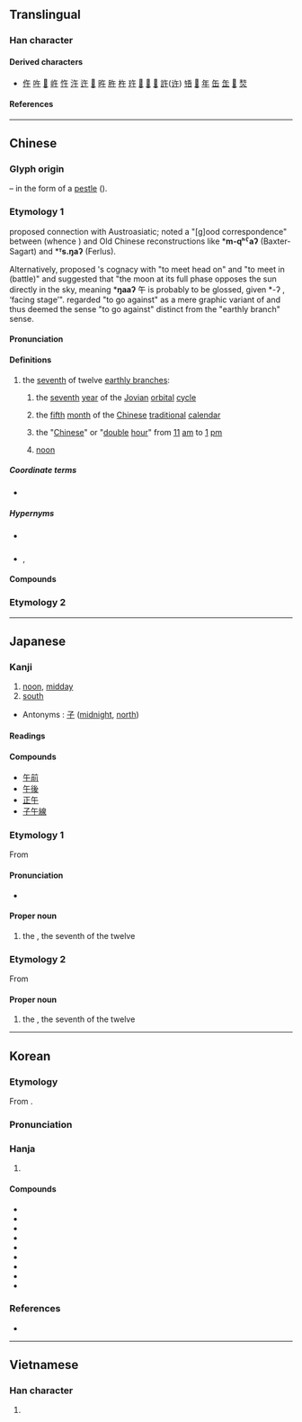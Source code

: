 {{also|牛|干}}
{{character info}}
==Translingual==
{{stroke order|strokes=4}}
{{stroke order|type=animate}}

===Han character===
{{Han char|rn=24|rad=十|as=02|sn=4|four=80400|canj=OJ,XOJ|ids=⿱𠂉十,⿰丿干}}

====Derived characters====
* [[仵]] [[吘]] [[𡉦]] [[㞰]] [[忤]] [[汻]] [[迕]] [[𢨵]] [[旿]] [[㬳]] [[杵]] [[玝]] [[𥄭]] [[𥘪]] [[𥾿]] [[許]]([[许]]) [[啎]] [[𨳱]] [[年]] [[缶]] [[𦈢]] [[𦬶]] [[㷏]]

====References====
{{Han ref|kx=0156.040|dkj=02703|dj=0354.010|hdz=10406.010|uh=5348}}

----

==Chinese==
{{zh-forms}}

===Glyph origin===
{{Han etym}}
{{liushu|p}} – in the form of a [[pestle]] ({{zh-l|杵}}).

===Etymology 1===
{{zh-ref|Norman (1985)}} proposed connection with Austroasiatic; {{zh-ref|Ferlus (2013)}} noted a "[g]ood correspondence" between {{cog|mkh-vie-pro|*m-ŋəːʔ}} (whence {{cog|vi|ngựa}}) and Old Chinese reconstructions like *'''m-qʰˁaʔ''' (Baxter-Sagart) and *'''ᵀs.ŋaʔ''' (Ferlus).

Alternatively, {{zh-ref|Smith (2011)}} proposed {{och-l|午|tr=ŋaaʔ}}'s cognacy with {{och-l|啎|tr=*ŋaas}} "to meet head on" and {{och-l|御|tr=*ŋraas}} "to meet in (battle)" and suggested that "the moon at its full phase opposes the sun directly in the sky, meaning *'''ŋaaʔ''' 午 is probably to be glossed, given *-ʔ , ‘facing stage’". {{zh-ref|Schuessler (2007)}} regarded {{och-l|午|tr=ŋâh}} "to go against" as a mere graphic variant of {{zh-l|啎}} and thus deemed the sense "to go against" distinct from the "earthly branch" sense.

====Pronunciation====
{{zh-pron
|m=wǔ
|c=ng5
|h=pfs=ńg;gd=n3
|mb=ngù
|md=ngū
|mn=qz:gó͘/tw,xm,zz:ngó͘/tw:gō͘
|mn_note=gó͘/ngó͘ - literary; gō͘ - vernacular
|mn-t=ngou2
|w=2u,3hhu,3ngg
|w_note=2u/3hhu - literary; 3ngg - vernacular, used in {{zh-l|*端午}}
|mc=y
|oc=y
|cat=n
}}

====Definitions====
{{zh-hanzi}}

# the [[seventh]] of twelve [[earthly branch]]es:
## {{lb|zh|historical|_|or|_|astrology}} the [[seventh]] [[year]] of the [[Jovian]] [[orbital]] [[cycle]]
## {{lb|zh|archaic}} the [[fifth]] [[month]] of the [[Chinese]] [[traditional]] [[calendar]]
## {{lb|zh|historical|_|or|_|archaic}} the "[[Chinese]]" or "[[double]] [[hour]]" from [[11]] [[am]] to [[1]] [[pm]]
## [[noon]] {{qualifier|precisely}}

=====Coordinate terms=====
* {{list:earthly branches/zh}}

=====Hypernyms=====
* {{sense|as an earthly branch}} {{zh-l|地支}}
* {{sense|as precisely noon}} {{zh-l|小時}}, {{zh-l|時候}}

====Compounds====
{{zh-der|午日|午時|午餐|午正|中午|子午線|卯酉子午|午牌|午夜|亭午夜分|子午卯酉|傍午|工作午餐|交午|午門|下午|午夜牛郎|庭午|上午|午錯|子午蓮|向午|卓午|午飯|午間|午覺|午睡|午炮|午後|午宴|午前|亭午|下午茶|打午尖|正午|旁午|當午|甲午戰爭|營養午餐|祁奚舉午|晌午|晌午歪|端午節|蜂午並起|端午|重午|過午|紅日當午|題鳳題午|餉午|舛午|午井|西午}}

===Etymology 2===
{{zh-see|舞|ss}}

----

==Japanese==

===Kanji===
{{ja-kanji|grade=2|rs=十02}}

# [[noon]], [[midday]]
# [[south]]

* Antonyms : [[子]] ([[midnight]], [[north]])

====Readings====
{{ja-readings
|goon=ご
|kanon=ご
|kun=うま
}}

====Compounds====
* [[午前]]
* [[午後]]
* [[正午]]
* [[子午線]]

===Etymology 1===
{{ja-kanjitab|うま|yomi=k}}
{{wp|lang=ja}}
From {{m|ja|馬|tr=uma||[[horse]]}}

====Pronunciation====
{{ja-pron|acc=2|y=k|うま}}
* {{hmp|ja|sort=うま|馬}}

====Proper noun====
{{ja-pos|proper|うま}}

# the {{w|Horse (zodiac)|Horse}}, the seventh of the twelve {{w|Earthly Branches}}

===Etymology 2===
{{ja-kanjitab|ご|yomi=o}}
From {{der|ja|ltc|午|tr=ngu<sup>X</sup>|sort=こ'}}

====Proper noun====
{{ja-pos|proper|ご}}

# the {{w|Horse (zodiac)|Horse}}, the seventh of the twelve {{w|Earthly Branches}}

{{cln|ja|words with multiple readings}}
{{topics|ja|Earthly branches|sort=うま}}

----

==Korean==

===Etymology===
From {{der|ko|ltc|sort=오|-}} {{ltc-l|午}}.
{{hanja-ety
|dk={{okm-l|ᅌᅩᆼ〯|ngwǒ|link=no}}
}}
===Pronunciation===
{{ko-hanja-pron|오|l=y}}

===Hanja===
{{ko-hanja-search}}
{{ko-hanja|낮|오}}

# {{hanja form of|오|[[noon]]; [[daytime]]|affix}}

====Compounds====
{{der-top3|Compounds}}
* {{ko-l|오후|午後}}
* {{ko-l|오전|午前}}
* {{ko-l|단오|端午}}
* {{ko-l|오찬|午餐}}
* {{ko-l|정오|正午}}
* {{ko-l|하오|下午}}
* {{ko-l|갑오|甲午}}
* {{ko-l|오수|午睡}}
* {{ko-l|오시|午時}}
{{der-bottom}}

===References===
* {{R:hanjadoc|967}}

----

==Vietnamese==

===Han character===
{{vi-readings|reading=[[ngọ]], [[ngỏ]], [[ngõ]]|rs=十02}}

# {{rfdef|vi|sort=十02}}